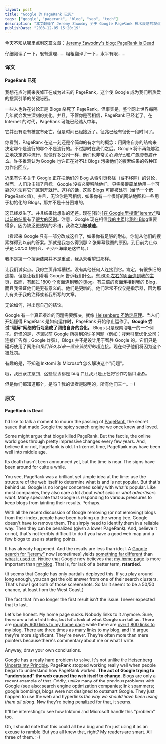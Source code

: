 ---
layout: post
title: "Google 的 PageRank 已死"
tags: ["google", "pagerank", "blog", "seo", "tech"]
description: "本文翻译了 Jeremy Zawodny 关于 Google PageRank 技术衰落的观点，讨论了博客内容如何改变了搜索引擎索引机制，以及 Google 可能对博客内容进行降权的现象。文章通过一个实例分析，说明 Google 搜索结果的变化，揭示了搜索引擎优化与网络生态之间的互相影响关系。"
publishDate: "2003-12-05 15:20:19"
---

今天不知从哪里点到这篇文章：[Jeremy Zawodny's blog: PageRank is Dead](http://jeremy.zawodny.com/blog/archives/000751.html)

仔细阅读了一下，很有道理……
粗粗翻译了一下，水平有限……

### 译文

#### PageRank 已死

我想花点时间来哀悼正在成为过去的 PageRank，这个使 Google 成为我们所热爱的搜索引擎的关键秘密。

一些人也许在讨论正是 Blogs 杀死了 PageRank。但事实是，整个网上世界每隔几年就会发生深刻的变化。并且，不管你是否相信，PageRank 已经老了。在 Internet 的时代，PageRank 可能已经踏入中年。

它并没有没有被宣布死亡，但是时间已经接近了。征兆已经有很长一段时间了。

你看到，PageRank 在这一刻还是个简单的有才气的概念：用网络自身的结构来决定哪个是流行的哪个不是流行的。不过那时在我们之后。Google 将不再能够独立地决定这种流行。就像许多公司一样，他们也非常关心*卖什么*和*广告商想要什么*。许多推测认为 Google 也许正在对不让 Blogs 污染他们的搜索结果的各种压力作出回应。

近来有许多关于 Google 正在把他们的 Blog 从索引页移除（或不移除）的讨论，然而，人们攻击错了目标。Google 没有必要移除他们。只需要很简单地用一个可靠的方法将它们区别开就行。这样的话，这些 Blogs 可能被处罚（给予一个低 PageRank 值）。并且，无论你是否相信，如果你有一个很好的网站地图和一些用于初始化的 Blogs，那并不是十分困难的。

这已经发生了。并且结果比想象的还差。现在[有时][在 Google 里搜索"jeremy"](http://www.google.com/search?q=jeremy)和[以前的结果](http://jeremy.zawodny.com/images/google-jeremy-old.png)有了[很大的区别](http://jeremy.zawodny.com/images/google-jeremy-new.png)。注意，Google 现在相信[我的主页](http://jeremy.zawodny.com/)比[我的 Blog](http://jeremy.zawodny.com/blog/)重要得多。因为缺乏更贴切的术语，我称之为**被减速**。

（看起来 Google 只有一部分改成这样了，如果你有足够的耐心，你能从他们的搜索群得到以前的答案。那就是我怎么得到那 2 张屏幕截图的原因。到目前为止似乎是 50/50 的机会，至少西海岸是这样的。）

我不是第一个搜索结果并不是重点，我从未希望过那样。

让我们诚实点。我的主页非常糟糕。没有其他任何人连接到它。肯定，有很多旧的连接，但是让我们看看 Google 告诉我们什么。[有 600 左右的页面连到我的主页](http://www.google.com/search?q=link%3Ahttp%3A%2F%2Fjeremy.zawodny.com%2F)，然而，[有超过 1800 个页面连到我的 Blog](http://www.google.com/search?q=link%3Ahttp%3A%2F%2Fjeremy.zawodny.com%2Fblog%2F)。有三倍的页面连接到我的 Blog，而且我保证他们是更有意义的。他们是更新的。他们常常不仅仅是指示器，因为那儿有关于我的注释或者我所写的文章。

无论如何，得出您自己的结论。

Google 有一个真正艰难的问题需要解决。就像 [Heisenberg 不确定原理](http://zebu.uoregon.edu/~imamura/208/jan27/hup.html)。当人们开始懂得 PageRank 是如何运作时，PageRank 开始停止运作了。**Google 尝试"理解"网络的行为造成了网络自身的变化。** Blogs 只是现阶段唯一的一个例子。奇怪的是，*不像*以前 Google 所碰到的许多问题（例如：搜索引擎优化公司；连接广告商；Google 炸弹），Blogs 并不是设计用于智胜 Google 的。它们只是碰巧使用了网络和*我们长久以来一直应该使用的*超连接。现在似乎他们将因为这个被处罚。

有趣的是，不知道 Inktomi 和 Microsoft 怎么解决这个"问题"。

哦，我应该注意到，这些应该都是 bug 并且我只是正在将它作为借口漫游。

但是你们都知道那个，是吗？我的读者是聪明的，所有他们三个。:-)

### 原文

#### PageRank is Dead

I'd like to talk a moment to mourn the passing of [PageRank](http://www.google.com/technology/), the secret sauce that made Google the spicy search engine we once knew and loved.

Some might argue that blogs killed PageRank. But the fact is, the online world goes through pretty impressive changes every few years. And, believe it or not, PageRank is old. In Internet time, PageRank may have been well into middle age.

Its death hasn't been announced yet, but the time is near. The signs have been around for quite a while.

You see, PageRank was a brilliant yet simple idea at the time: use the structure of the web itself to determine what is and is not popular. But that's behind us. Google is no longer concerned solely with what's popular. Like most companies, they also care a lot about *what sells* or *what advertisers want*. Many speculate that Google is responding to various pressures to keep blogs from tainting their results. Perhaps.

With all the recent discussion of Google removing (or not removing) blogs from their index, people have been barking up the wrong tree. Google doesn't have to remove them. The simply need to identify them in a reliable way. Then they can be penalized (given a lower PageRank). And, believe it or not, that's not terribly difficult to do if you have a good web map and a few blogs to use as starting points.

It has already happened. And the results are less than ideal. A [Google search for "jeremy"](http://www.google.com/search?q=jeremy) now [sometimes] yields [something far different](http://jeremy.zawodny.com/images/google-jeremy-new.png) than [what it used to](http://jeremy.zawodny.com/images/google-jeremy-old.png). Notice that Google now believes that [my home page](http://jeremy.zawodny.com/) is more important than [my blog](http://jeremy.zawodny.com/blog/). That is, for lack of a better term, **retarded**.

(It seems that Google has only partially deployed this. If you play around long enough, you can get the old answer from one of their search clusters. That's how I got both of those screenshots. So far it seems to be a 50/50 chance, at least from the West Coast.)

The fact that I'm no longer the first result isn't the issue. I never expected that to last.

Let's be honest. My home page sucks. Nobody links to it anymore. Sure, there are a lot of old links, but let's look at what Google can tell us. There are [roughly 600 links to my home page](http://www.google.com/search?q=link%3Ahttp%3A%2F%2Fjeremy.zawodny.com%2F) while there are [over 1,800 links to my blog](http://www.google.com/search?q=link%3Ahttp%3A%2F%2Fjeremy.zawodny.com%2Fblog%2F). There are three times as many links to my blog, and I'd argue they're more significant. They're newer. They're often more than mere pointers because there's commentary about me or what I write.

Anyway, draw your own conclusions.

Google has a really hard problem to solve. It's not unlike the [Heisenberg Uncertainty Principle](http://zebu.uoregon.edu/~imamura/208/jan27/hup.html). PageRank stopped working really well when people began to understand how PageRank worked. **The act of Google trying to "understand" the web caused the web itself to change.** Blogs are only a recent example of that. Oddly, *unlike* many of the previous problems with Google (see also: search engine optimization companies; link spammers; google bombing), blogs were not designed to outsmart Google. They just happen to use the web and hyperlinks *the way we should have been using them all along*. Now they're being penalized for that, it seems.

It'll be interesting to see how Inktomi and Microsoft handle this "problem" too.

Oh, I should note that this could all be a bug and I'm just using it as an excuse to ramble. But you all knew that, right? My readers are smart. All three of them. :-)
